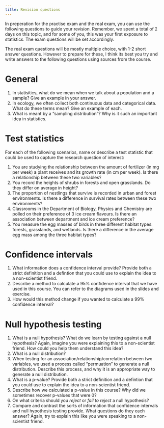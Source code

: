 ```yaml
---
title: Revision questions
---
```


In preperation for the practise exam and the real exam, you can use the following questions to guide your revision. Remember, we spent a total of 2 days on this topic, and for some of you, this was your first exposure to statistics. The exam questions will be set accordingly.

The real exam questions will be mostly multiple choice, with 1-2 short answer questions. However to prepare for these, I think its best you try and write answers to the following questions using sources from the course.

# General

1. In statisitics, what do we mean when we talk about a population and a sample? Give an example in your answer.
2. In ecology, we often collect both continuous data and categorical data. What do these terms mean? Give an example of each.
3. What is meant by a "sampling distribution"? Why is it such an important idea in statistics.

# Test statistics

For each of the following scenarios, name or describe a test statistic that could be used to capture the research question of interest:

1. You are studying the relationship between the amount of fertilizer (in mg per week) a plant receives and its growth rate (in cm per week). Is there a relationship between these two variables?
2. You record the heights of shrubs in forests and open grasslands. Do they differ on average in height?
3. The proportion of nestlings that survive is recorded in urban and forest environments. Is there a difference in survival rates between these two environments?
4. Classrooms in the Department of Biology, Physics and Chemistry are polled on their preference of 3 ice cream flavours. Is there an association between department and ice cream preference?
5. You measure the egg masses of birds in three different habitat types: forests, grasslands, and wetlands. Is there a difference in the average egg mass among the three habitat types?

# Confidence intervals

1. What information does a confidence interval provide? Provide both a strict definition and a defintion that you could use to explain the idea to a non-scientist friend.
2. Describe a method to calculate a 95% confidence interval that we have used in this course. You can refer to the diagrams used in the slides and exercise.
3. How would this method change if you wanted to calculate a 99% confidence interval?

# Null hypothesis testing

1. What is a null hypothesis? What do we learn by testing against a null hypothesis? Again, imagine you were explaining this to a non-scientist friend. How could you help them understand this idea?
2. What is a null distribution?
3. When testing for an association/relationship/correlation between two variables, we used a process called "permuation" to generate a null distribution. Describe this process, and why it is an appropriate way to generate a null distribution.
4. What is a p-value? Provide both a strict definition and a defintion that you could use to explain the idea to a non-scientist friend.
5. Describe how we calculated a p-value in this course? Why did we sometimes recover p-values that were 0?
6. On what criteria should you *reject* or *fail to reject* a null hypothesis?
7. Compare and contrast the sorts of information that confidence intervals and null hypothesis testing provide. What questions do they each answer? Again, try to explain this like you were speaking to a non-scientist friend.
